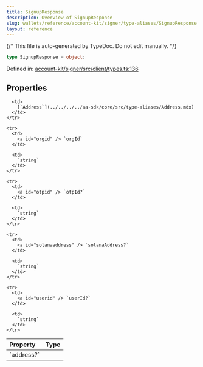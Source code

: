 ```yaml
---
title: SignupResponse
description: Overview of SignupResponse
slug: wallets/reference/account-kit/signer/type-aliases/SignupResponse
layout: reference
---
```


{/* This file is auto-generated by TypeDoc. Do not edit manually. */}

```ts
type SignupResponse = object;
```

Defined in: [account-kit/signer/src/client/types.ts:136](https://github.com/alchemyplatform/aa-sdk/blob/c1a84188d03473acac2fdb49fb7cd7fdba73169b/account-kit/signer/src/client/types.ts#L136)

## Properties

<table>
  <thead>
    <tr>
      <th align="left">Property</th>
      <th align="left">Type</th>
    </tr>
  </thead>

  <tbody>
    <tr>
      <td>
        <a id="address" /> `address?`
      </td>

      <td>
        [`Address`](../../../../aa-sdk/core/src/type-aliases/Address.mdx)
      </td>
    </tr>

    <tr>
      <td>
        <a id="orgid" /> `orgId`
      </td>

      <td>
        `string`
      </td>
    </tr>

    <tr>
      <td>
        <a id="otpid" /> `otpId?`
      </td>

      <td>
        `string`
      </td>
    </tr>

    <tr>
      <td>
        <a id="solanaaddress" /> `solanaAddress?`
      </td>

      <td>
        `string`
      </td>
    </tr>

    <tr>
      <td>
        <a id="userid" /> `userId?`
      </td>

      <td>
        `string`
      </td>
    </tr>

  </tbody>
</table>
